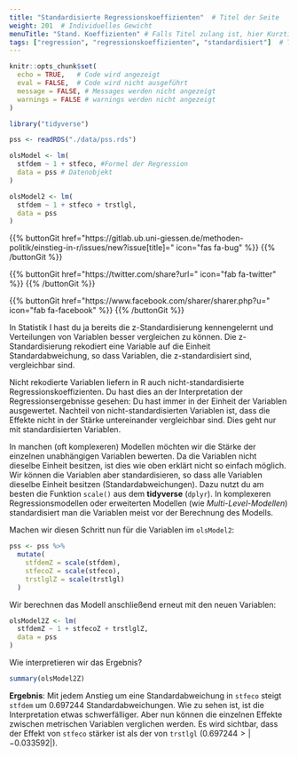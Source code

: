 ```yaml
---
title: "Standardisierte Regressionskoeffizienten"  # Titel der Seite
weight: 201  # Individuelles Gewicht 
menuTitle: "Stand. Koeffizienten" # Falls Titel zulang ist, hier Kurztitel
tags: ["regression", "regressionskoeffizienten", "standardisiert"]  # Tags hiereinsetzen; Kurzwort, was auf der Seite passsiert
---
```

```r
knitr::opts_chunk$set(
  echo = TRUE,   # Code wird angezeigt
  eval = FALSE,  # Code wird nicht ausgeführt
  message = FALSE, # Messages werden nicht angezeigt
  warnings = FALSE # warnings werden nicht angezeigt
)

library("tidyverse")

pss <- readRDS("./data/pss.rds")

olsModel <- lm(
  stfdem ~ 1 + stfeco, #Formel der Regression
  data = pss # Datenobjekt
)  

olsModel2 <- lm(
  stfdem ~ 1 + stfeco + trstlgl,   
  data = pss
)      
```

{{% buttonGit href=\"https\:\/\/gitlab.ub.uni-giessen.de\/methoden-politik\/einstieg-in-r\/issues\/new?issue[title]=\" icon=\"fas fa-bug\" %}} {{% /buttonGit %}} 

{{% buttonGit href=\"https\:\/\/twitter.com\/share?url=\" icon=\"fab fa-twitter\" %}} {{% /buttonGit %}}

{{% buttonGit href=\"https\:\/\/www.facebook.com\/sharer\/sharer.php?u=\" icon=\"fab fa-facebook\" %}} {{% /buttonGit %}}

In Statistik I hast du ja bereits die z-Standardisierung kennengelernt und Verteilungen von Variablen besser vergleichen zu können. Die z-Standardisierung rekodiert eine Variable auf die Einheit Standardabweichung, so dass Variablen, die z-standardisiert sind, vergleichbar sind. 

Nicht rekodierte Variablen liefern in R auch nicht-standardisierte Regressionskoeffizienten. Du hast dies an der Interpretation der Regressionsergebnisse gesehen: Du hast immer in der Einheit der Variablen ausgewertet. Nachteil von nicht-standardisierten Variablen ist, dass die Effekte nicht in der Stärke untereinander vergleichbar sind. Dies geht nur mit standardisierten Variablen. 

In manchen (oft komplexeren) Modellen möchten wir die Stärke der einzelnen unabhängigen Variablen bewerten. Da die Variablen nicht dieselbe Einheit besitzen, ist dies wie oben erklärt nicht so einfach möglich. Wir können die Variablen aber standardisieren, so dass alle Variablen dieselbe Einheit besitzen (Standardabweichungen). Dazu nutzt du am besten die Funktion `scale()` aus dem **tidyverse** (`dplyr`). In komplexeren Regressionsmodellen oder erweiterten Modellen (wie *Multi-Level-Modellen*) standardisiert man die Variablen meist vor der Berechnung des Modells.

Machen wir diesen Schritt nun für die Variablen im `olsModel2`:
```r
pss <- pss %>% 
  mutate(
    stfdemZ = scale(stfdem),
    stfecoZ = scale(stfeco),
    trstlglZ = scale(trstlgl)
  )

```

Wir berechnen das Modell anschließend erneut mit den neuen Variablen:
```r
olsModel2Z <- lm(
  stfdemZ ~ 1 + stfecoZ + trstlglZ,   
  data = pss
)   
```

Wie interpretieren wir das Ergebnis?
```r
summary(olsModel2Z)
```

**Ergebnis**: Mit jedem Anstieg um eine Standardabweichung in `stfeco` steigt `stfdem` um $0.697244$ Standardabweichungen. Wie zu sehen ist, ist die Interpretation etwas schwerfälliger. Aber nun können die einzelnen Effekte zwischen metrischen Variablen verglichen werden. Es wird sichtbar, dass der Effekt von `stfeco` stärker ist als der von `trstlgl` ($0.697244 > |-0.033592|$).
